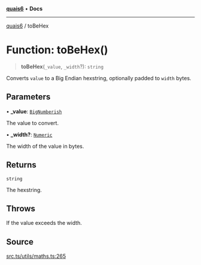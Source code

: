 [**quais6**](../README.md) • **Docs**

***

[quais6](../globals.md) / toBeHex

# Function: toBeHex()

> **toBeHex**(`_value`, `_width`?): `string`

Converts `value` to a Big Endian hexstring, optionally padded to
 `width` bytes.

## Parameters

• **\_value**: [`BigNumberish`](../type-aliases/BigNumberish.md)

The value to convert.

• **\_width?**: [`Numeric`](../type-aliases/Numeric.md)

The width of the value in bytes.

## Returns

`string`

The hexstring.

## Throws

If the value exceeds the width.

## Source

[src.ts/utils/maths.ts:265](https://github.com/dominant-strategies/quais-6.js/blob/aca1855329c3946c627ab7f16ac5304cea7d20c5/src.ts/utils/maths.ts#L265)
